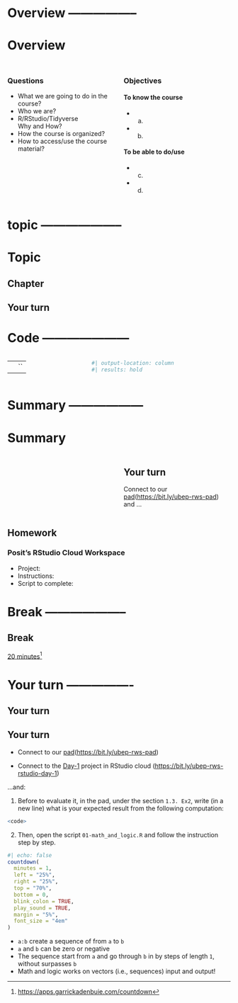 


# Overview -----------------

# Overview

##

::: columns
::: {.column width="50%"}
### Questions

- What we are going to do in the course?
- Who we are?
- R/RStudio/Tidyverse<br>Why and How?
- How the course is organized?
- How to access/use the course material?
:::

::: {.column width="50%"}
### Objectives

#### To know the course
- a.
- b.

#### To be able to do/use
- c.
- d.
:::
:::



# topic --------------------

# Topic

## Chapter

::: callout-tip
:::

::: callout-caution
## Your turn
:::




# Code ---------------------

::: columns
::: {.column width="35%"}
|          |       |
|----------|-------|
|  | `` |
:::

::: {.column width="65%"}
```r
#| output-location: column
#| results: hold

```
:::
:::



# Summary ------------------

# Summary

::: columns
::: {.column width="50%"}
::: callout-important
:::
:::

::: {.column width="50%"}
::: callout-caution
## Your turn

Connect to our [pad](https://bit.ly/ubep-rws-pad)([https://bit.ly/ubep-rws-pad](https://bit.ly/ubep-rws-pad)) and ...
:::
:::
:::

## Homework

### Posit's RStudio Cloud Workspace

-   Project:
-   Instructions:
-   Script to complete:



# Break --------------------


## Break

[20 minutes](https://apps.garrickadenbuie.com/countdown/?_inputs_&time=%2220%3A00%22&update_every=%221%22&warn_time=%2204%3A00%22)[^1]

[^1]: <https://apps.garrickadenbuie.com/countdown>




# Your turn ----------------

## Your turn

::: callout-caution
## Your turn

- Connect to our [pad](https://bit.ly/ubep-rws-pad)([https://bit.ly/ubep-rws-pad](https://bit.ly/ubep-rws-pad))

- Connect to the [Day-1](https://bit.ly/ubep-rws-rstudio-day-1) project in RStudio cloud ([https://bit.ly/ubep-rws-rstudio-day-1](https://bit.ly/ubep-rws-rstudio-day-1))

...and:
:::

1.  Before to evaluate it, in the pad, under the section `1.3. Ex2`, write (in a new line) what is your expected result from the following computation:

``` r
<code>
```

2.  Then, open the script `01-math_and_logic.R` and follow the instruction step by step.



::: {.fragment .fade-out fragment-index="1"}
```r
#| echo: false
countdown(
  minutes = 1,
  left = "25%",
  right = "25%",
  top = "70%",
  bottom = 0,
  blink_colon = TRUE,
  play_sound = TRUE,
  margin = "5%",
  font_size = "4em"
)
```
:::

::: {.fragment .fade-in fragment-index="1"}
::: callout-important
-   `a:b` create a sequence of from `a` to `b`
-   `a` and `b` can be zero or negative
-   The sequence start from `a` and go through `b` in by steps of length `1`, without surpasses `b`
-   Math and logic works on vectors (i.e., sequences) input and output!
:::
:::
